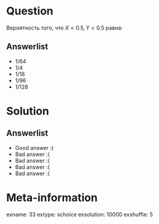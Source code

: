 Question
========
Вероятность того, что $X<0.5, Y<0.5$ равна:


Answerlist
----------
*  $1/64$
*  $1/4$
*  $1/16$
*  $1/96$
*  $1/128$

Solution
========

Answerlist
----------
*  Good answer :)
*  Bad answer :(
*  Bad answer :(
*  Bad answer :(
*  Bad answer :(

Meta-information
================
exname: 33
extype: schoice
exsolution: 10000
exshuffle: 5
